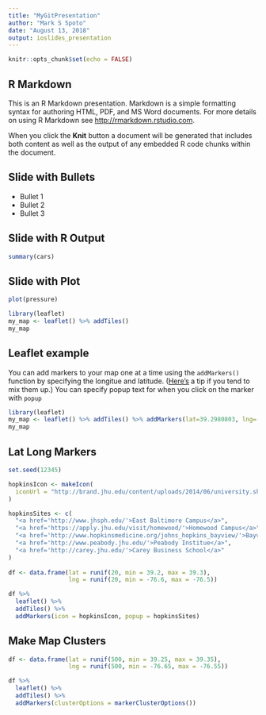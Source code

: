 ```yaml
---
title: "MyGitPresentation"
author: "Mark S Spoto"
date: "August 13, 2018"
output: ioslides_presentation
---
```


```r
knitr::opts_chunk$set(echo = FALSE)
```

## R Markdown

This is an R Markdown presentation. Markdown is a simple formatting syntax for authoring HTML, PDF, and MS Word documents. For more details on using R Markdown see <http://rmarkdown.rstudio.com>.

When you click the **Knit** button a document will be generated that includes both content as well as the output of any embedded R code chunks within the document.

## Slide with Bullets

- Bullet 1
- Bullet 2
- Bullet 3

## Slide with R Output

```r
summary(cars)
```

## Slide with Plot

```r
plot(pressure)
```

```r
library(leaflet)
my_map <- leaflet() %>% addTiles()
my_map
```

## Leaflet example
You can add markers to your map one at a time using the
`addMarkers()` function by specifying the longitue and 
latitude.  ([Here's](https://twitter.com/drop/status/19927537330040832)
a tip if you tend to mix them up.)  You can specify popup
text for when you click on the marker with `popup`

```r
library(leaflet)
my_map <- leaflet() %>% addTiles() %>% addMarkers(lat=39.2980803, lng=-76.5898801, popup="Jeff Leek's office")
my_map
```

## Lat Long Markers
```r
set.seed(12345)

hopkinsIcon <- makeIcon(
  iconUrl = "http://brand.jhu.edu/content/uploads/2014/06/university.shield.small_.blue_.png"  
)

hopkinsSites <- c(
  "<a href='http://www.jhsph.edu/'>East Baltimore Campus</a>",
  "<a href='https://apply.jhu.edu/visit/homewood/'>Homewood Campus</a>",
  "<a href='http://www.hopkinsmedicine.org/johns_hopkins_bayview/'>Bayview medical Center</a>",
  "<a href='http://www.peabody.jhu.edu/'>Peabody Institue</a>",
  "<a href='http://carey.jhu.edu/'>Carey Business School</a>"
)
  
df <- data.frame(lat = runif(20, min = 39.2, max = 39.3),
                 lng = runif(20, min = -76.6, max = -76.5))

df %>% 
  leaflet() %>%
  addTiles() %>%
  addMarkers(icon = hopkinsIcon, popup = hopkinsSites)
```

## Make Map Clusters
```r
df <- data.frame(lat = runif(500, min = 39.25, max = 39.35),
                 lng = runif(500, min = -76.65, max = -76.55))

df %>%
  leaflet() %>%
  addTiles() %>%
  addMarkers(clusterOptions = markerClusterOptions())
```



